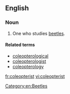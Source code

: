 ==English==

===Noun===
{{en-noun}}

# One who studies [[beetle]]s.

====Related terms====
* [[coleopterological]]
* [[coleopterologist]]
* [[coleopterology]]

[[Category:en:Beetles]]

[[fr:coleopterist]]
[[vi:coleopterist]]
